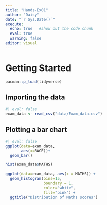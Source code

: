 ```yaml
---
title: "Hands-Ex01"
author: "Daisy"
date: "`r Sys.Date()`"
execute: 
  echo: true   #show out the code chunk
  eval: true
  warning: false
editor: visual
---
```


# Getting Started

```r
pacman::p_load(tidyverse)
```

## Importing the data

```r

#| eval: false
exam_data <- read_csv("data/Exam_data.csv")
```

## Plotting a bar chart

```r
#| eval: false
ggplot(data=exam_data,
       aes(x=RACE))+
  geom_bar()
```

```r
hist(exam_data$MATHS)
```

```r
ggplot(data=exam_data, aes(x = MATHS)) +
  geom_histogram(bins=15, 
                 boundary = 1,
                 color="white", 
                 fill="pink") +
  ggtitle("Distribution of Maths scores")


```
